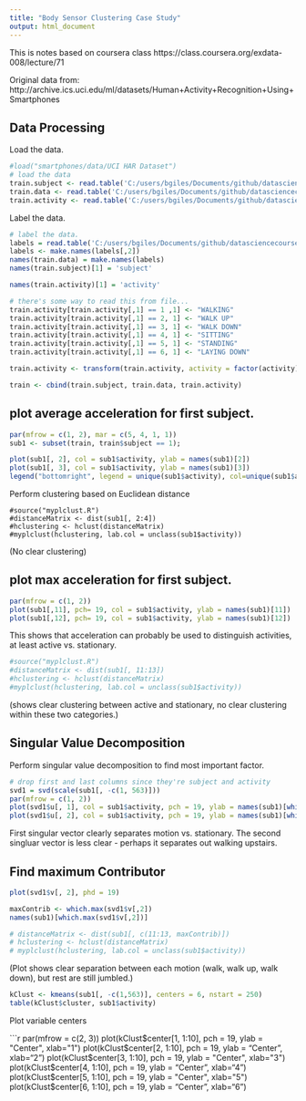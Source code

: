 ```yaml
---
title: "Body Sensor Clustering Case Study"
output: html_document
---
```


This is notes based on coursera class https://class.coursera.org/exdata-008/lecture/71

Original data from: http://archive.ics.uci.edu/ml/datasets/Human+Activity+Recognition+Using+Smartphones

## Data Processing

Load the data.

```r
#load("smartphones/data/UCI HAR Dataset")
# load the data
train.subject <- read.table('C:/users/bgiles/Documents/github/datasciencecoursera/smartphones/data/UCI HAR Dataset/train/subject_train.txt', header=F)
train.data <- read.table('C:/users/bgiles/Documents/github/datasciencecoursera/smartphones/data/UCI HAR Dataset/train/X_train.txt', header=F)
train.activity <- read.table('C:/users/bgiles/Documents/github/datasciencecoursera/smartphones/data/UCI HAR Dataset/train/y_train.txt', header=F)
```

Label the data.

```r
# label the data.
labels = read.table('C:/users/bgiles/Documents/github/datasciencecoursera/smartphones/data/UCI HAR Dataset/features.txt', sep=' ')
labels <- make.names(labels[,2])
names(train.data) = make.names(labels)
names(train.subject)[1] = 'subject'

names(train.activity)[1] = 'activity'

# there's some way to read this from file...
train.activity[train.activity[,1] == 1 ,1] <- "WALKING"
train.activity[train.activity[,1] == 2, 1] <- "WALK UP"
train.activity[train.activity[,1] == 3, 1] <- "WALK DOWN"
train.activity[train.activity[,1] == 4, 1] <- "SITTING"
train.activity[train.activity[,1] == 5, 1] <- "STANDING"
train.activity[train.activity[,1] == 6, 1] <- "LAYING DOWN"

train.activity <- transform(train.activity, activity = factor(activity))

train <- cbind(train.subject, train.data, train.activity)
```

## plot average acceleration for first subject.

```r
par(mfrow = c(1, 2), mar = c(5, 4, 1, 1))
sub1 <- subset(train, train$subject == 1);

plot(sub1[, 2], col = sub1$activity, ylab = names(sub1)[2])
plot(sub1[, 3], col = sub1$activity, ylab = names(sub1)[3])
legend("bottomright", legend = unique(sub1$activity), col=unique(sub1$activity), pch = 1)
```

Perform clustering based on Euclidean distance

```
#source("myplclust.R")
#distanceMatrix <- dist(sub1[, 2:4])
#hclustering <- hclust(distanceMatrix)
#myplclust(hclustering, lab.col = unclass(sub1$activity))
```

(No clear clustering)

## plot max acceleration for first subject.

```r
par(mfrow = c(1, 2))
plot(sub1[,11], pch= 19, col = sub1$activity, ylab = names(sub1)[11])
plot(sub1[,12], pch= 19, col = sub1$activity, ylab = names(sub1)[12])
```

This shows that acceleration can probably be used to distinguish activities, at least active vs. stationary.

```r
#source("myplclust.R")
#distanceMatrix <- dist(sub1[, 11:13])
#hclustering <- hclust(distanceMatrix)
#myplclust(hclustering, lab.col = unclass(sub1$activity))
```

(shows clear clustering between active and stationary, no clear clustering within these two categories.)

## Singular Value Decomposition

Perform singular value decomposition to find most important factor.

```r
# drop first and last columns since they're subject and activity
svd1 = svd(scale(sub1[, -c(1, 563)]))
par(mfrow = c(1, 2))
plot(svd1$u[, 1], col = sub1$activity, pch = 19, ylab = names(sub1)[which.max(svd1$v[,2])])
plot(svd1$u[, 2], col = sub1$activity, pch = 19, ylab = names(sub1)[which.max(svd1$v[,4])])
```

First singular vector clearly separates motion vs. stationary. The second singluar vector is less clear - perhaps it separates out walking upstairs.

## Find maximum Contributor

```r
plot(svd1$v[, 2], phd = 19)

maxContrib <- which.max(svd1$v[,2])
names(sub1)[which.max(svd1$v[,2])]

# distanceMatrix <- dist(sub1[, c(11:13, maxContrib)])
# hclustering <- hclust(distanceMatrix)
# myplclust(hclustering, lab.col = unclass(sub1$activity))
```

(Plot shows clear separation between each motion (walk, walk up, walk down), but rest are still jumbled.)


```r
kClust <- kmeans(sub1[, -c(1,563)], centers = 6, nstart = 250)
table(kClust$cluster, sub1$activity)
```

Plot variable centers

```r
par(mfrow = c(2, 3))
plot(kClust$center[1, 1:10], pch = 19, ylab = "Center", xlab="1")
plot(kClust$center[2, 1:10], pch = 19, ylab = "Center", xlab="2")
plot(kClust$center[3, 1:10], pch = 19, ylab = "Center", xlab="3")
plot(kClust$center[4, 1:10], pch = 19, ylab = "Center", xlab="4")
plot(kClust$center[5, 1:10], pch = 19, ylab = "Center", xlab="5")
plot(kClust$center[6, 1:10], pch = 19, ylab = "Center", xlab="6")
